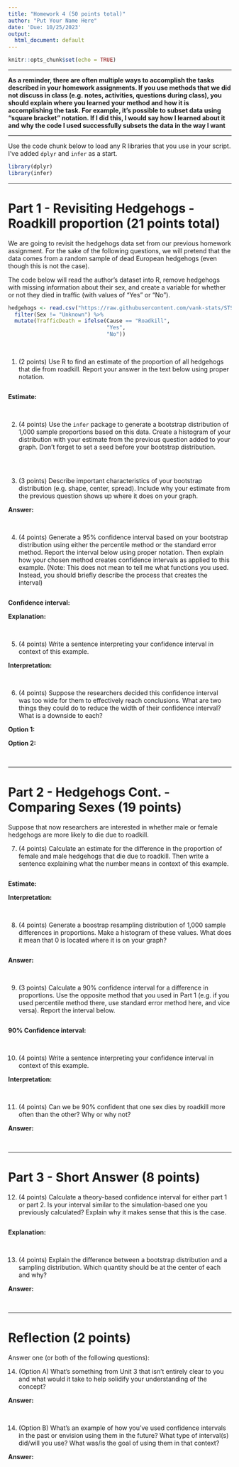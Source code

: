 ```yaml
---
title: "Homework 4 (50 points total)"
author: "Put Your Name Here"
date: 'Due: 10/25/2023'
output:
  html_document: default
---
```


```r
knitr::opts_chunk$set(echo = TRUE)
```

---

**As a reminder, there are often multiple ways to accomplish the tasks described in your homework assignments. If you use methods that we did not discuss in class (e.g. notes, activities, questions during class), you should explain where you learned your method and how it is accomplishing the task. For example, it's possible to subset data using "square bracket" notation. If I did this, I would say how I learned about it and why the code I used successfully subsets the data in the way I want**

---

Use the code chunk below to load any R libraries that you use in your script. I've added `dplyr` and `infer` as a start.

```r
library(dplyr)
library(infer)
```

---

# Part 1 - Revisiting Hedgehogs - Roadkill proportion (21 points total)

We are going to revisit the hedgehogs data set from our previous homework assignment. For the sake of the following questions, we will pretend that the data comes from a random sample of dead European hedgehogs (even though this is not the case).

The code below will read the author's dataset into R, remove hedgehogs with missing information about their sex, and create a variable for whether or not they died in traffic (with values of "Yes" or "No"). 

```r
hedgehogs <- read.csv("https://raw.githubusercontent.com/vank-stats/STS2300-Fall2023/main/hedgehogs.csv") %>%
  filter(Sex != "Unknown") %>%
  mutate(TrafficDeath = ifelse(Cause == "Roadkill",
                               "Yes",
                               "No"))
```

<br>

1. (2 points) Use R to find an estimate of the proportion of all hedgehogs that die from roadkill. Report your answer in the text below using proper notation.

```r

```

**Estimate:** 

<br>


2. (4 points) Use the `infer` package to generate a bootstrap distribution of 1,000 sample proportions based on this data. Create a histogram of your distribution with your estimate from the previous question added to your graph. Don't forget to set a seed before your bootstrap distribution.

```r

```

<br>


3. (3 points) Describe important characteristics of your bootstrap distribution (e.g. shape, center, spread). Include why your estimate from the previous question shows up where it does on your graph.

**Answer:**

<br>


4. (4 points) Generate a 95% confidence interval based on your bootstrap distribution using either the percentile method or the standard error method. Report the interval below using proper notation. Then explain how your chosen method creates confidence intervals as applied to this example. (Note: This does not mean to tell me what functions you used. Instead, you should briefly describe the process that creates the interval)

```r

```

**Confidence interval:**

**Explanation:**

<br>


5. (4 points) Write a sentence interpreting your confidence interval in context of this example.

**Interpretation:**

<br>


6. (4 points) Suppose the researchers decided this confidence interval was too wide for them to effectively reach conclusions. What are two things they could do to reduce the width of their confidence interval? What is a downside to each?

**Option 1:**

**Option 2:**

<br>


---


# Part 2 - Hedgehogs Cont. - Comparing Sexes (19 points)

Suppose that now researchers are interested in whether male or female hedgehogs are more likely to die due to roadkill. 

7. (4 points) Calculate an estimate for the difference in the proportion of female and male hedgehogs that die due to roadkill. Then write a sentence explaining what the number means in context of this example.

```r

```

**Estimate:**

**Interpretation:**

<br>


8. (4 points) Generate a boostrap resampling distribution of 1,000 sample differences in proportions. Make a histogram of these values. What does it mean that 0 is located where it is on your graph?

```r

```

**Answer:**

<br>


9. (3 points) Calculate a 90% confidence interval for a difference in proportions. Use the opposite method that you used in Part 1 (e.g. if you used percentile method there, use standard error method here, and vice versa). Report the interval below.

```r

```

**90% Confidence interval:**

<br>


10. (4 points) Write a sentence interpreting your confidence interval in context of this example.

**Interpretation:**

<br>


11. (4 points) Can we be 90% confident that one sex dies by roadkill more often than the other? Why or why not?

**Answer:**

<br>


---

# Part 3 - Short Answer (8 points)

12. (4 points) Calculate a theory-based confidence interval for either part 1 or part 2. Is your interval similar to the simulation-based one you previously calculated? Explain why it makes sense that this is the case.

```r

```

**Explanation:**

<br>


13. (4 points) Explain the difference between a bootstrap distribution and a sampling distribution. Which quantity should be at the center of each and why?

**Answer:**

<br>


---

# Reflection (2 points)

Answer one (or both of the following questions):

14. (Option A) What's something from Unit 3 that isn't entirely clear to you and what would it take to help solidify your understanding of the concept?

**Answer:**

<br>


14. (Option B) What's an example of how you've used confidence intervals in the past or envision using them in the future? What type of interval(s) did/will you use? What was/is the goal of using them in that context?

**Answer:**

